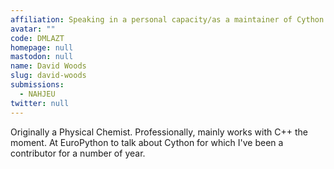 ```yaml
---
affiliation: Speaking in a personal capacity/as a maintainer of Cython
avatar: ""
code: DMLAZT
homepage: null
mastodon: null
name: David Woods
slug: david-woods
submissions:
  - NAHJEU
twitter: null
---
```


Originally a Physical Chemist. Professionally, mainly works with C++ the moment.
At EuroPython to talk about Cython for which I've been a contributor for a
number of year.
